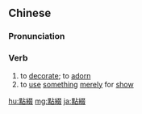 {{also|点缀}}
==Chinese==
{{zh-forms|s=点缀}}

===Pronunciation===
{{zh-pron
|m=diǎnzhuì,tl=y
|c=dim2 zeoi3,dim2 zyut3
|cat=v
}}

===Verb===
{{zh-verb}}

# to [[decorate]]; to [[adorn]]
# to [[use]] [[something]] [[merely]] for [[show]]

{{zh-cat|Advanced}}

[[hu:點綴]]
[[mg:點綴]]
[[ja:點綴]]